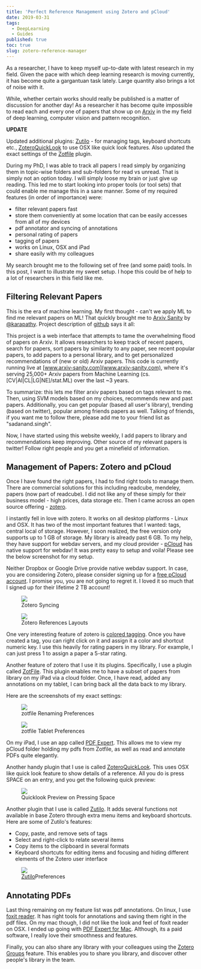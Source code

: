 ```yaml
---
title: 'Perfect Reference Management using Zotero and pCloud'
date: 2019-03-31
tags:
  - DeepLearning
  - Guides
published: true
toc: true
slug: zotero-reference-manager
---
```


As a researcher, I have to keep myself up-to-date with latest research in my field. Given the pace
with which deep learning research is moving currently, it has become quite a gargantuan task
lately. Large quantity also brings a lot of noise with it.

While, whether certain works should
really be published is a matter of discussion for another day! As a researcher it has become quite
impossible to read each and every one of papers that show up on [Arxiv](https://arxiv.org/) in the
my field of deep learning, computer vision and pattern recognition.

<Callout type="note">

**UPDATE**

Updated additional plugins: [Zutilo](https://github.com/willsALMANJ/Zutilo) - for managing tags,
keyboard shortcuts etc., [ZoteroQuickLook](https://github.com/mronkko/ZoteroQuickLook) to use OSX
like quick look features. Also updated the exact settings of the [Zotfile](http://zotfile.com/)
plugin.

</Callout>

During my PhD, I was able to track all papers I read simply by organizing them in topic-wise
folders and sub-folders for read vs unread. That is simply not an option today. I will simply loose
my brain or just give up reading. This led me to start looking into proper tools (or tool sets)
that could enable me manage this in a sane manner. Some of my required features (in order of
importance) were:

- filter relevant papers fast
- store them conveniently at some location that can be easily accesses from all of my devices
- pdf annotator and syncing of annotations
- personal rating of papers
- tagging of papers
- works on Linux, OSX and iPad
- share easily with my colleagues

My search brought me to the following set of free (and some paid) tools. In this post, I want to
illustrate my sweet setup. I hope this could be of help to a lot of researchers in this field like
me.

## Filtering Relevant Papers

This is the era of machine learning. My first thought - can't we apply ML to find me relevant
papers on ML! That quickly brought me to [Arxiv Sanity](http://www.arxiv-sanity.com/library) by
[@karapathy](https://twitter.com/karpathy). Project description of
[github](https://github.com/karpathy/arxiv-sanity-preserver) says it all:

<Callout type="note">

This project is a web interface that attempts to tame the overwhelming flood of papers on Arxiv.
It allows researchers to keep track of recent papers, search for papers, sort papers by
similarity to any paper, see recent popular papers, to add papers to a personal library, and to
get personalized recommendations of (new or old) Arxiv papers. This code is currently running
live at [www.arxiv-sanity.com](www.arxiv-sanity.com), where it's serving 25,000+ Arxiv papers
from Machine Learning (cs.[CV|AI|CL|LG|NE]/stat.ML) over the last ~3 years.

</Callout>

To summarize: this lets me filter arxiv papers based on tags relevant to me. Then, using SVM models
based on my choices, recommends new and past papers. Additionally, you can get popular (based all
user's library), trending (based on twitter), popular among friends papers as well. Talking of
friends, if you want me to follow there, please add me to your friend list as "sadanand.singh".

Now, I have started using this website weekly, I add papers to library and recommendations keep
improving. Other source of my relevant papers is twitter! Follow right people and you get a
minefield of information.

## Management of Papers: Zotero and pCloud

Once I have found the right papers, I had to find right tools to manage them. There are commercial
solutions for this including readcube, mendeley, papers (now part of readcube). I did not like any
of these simply for their business model - high prices, data storage etc. Then I came across an
open source offering - [zotero](https://www.zotero.org/).

I instantly fell in love with zotero. It works on all desktop platforms - Linux and OSX. It has two
of the most important features that I wanted: tags, central local of storage. However, I soon
realized, the free version only supports up to 1 GB of storage. My library is already past 6 GB. To
my help, they have support for webdav servers, and my cloud provider - [pCloud](https://pcloud.com)
has native support for webdav! It was pretty easy to setup and voila! Please see the below
screenshot for my setup.

<Callout type="note">

Neither Dropbox or Google Drive provide native webdav support. In case, you are considering
Zotero, please consider signing up for a [free pCloud account](https://pcloud.com). I promise
you, you are not going to regret it. I loved it so much that I signed up for their lifetime 2 TB
account!

</Callout>

<div class="flex flex-col md:flex-row">
  <div class="flex-1 p-1 m-1">
    <figure>
    <img src="https://res.cloudinary.com/sadanandsingh/image/upload/v1554089530/zotero-preferences_n3euc1.png"/>
    <figcaption class="text-center text-xs">Zotero Syncing</figcaption>
    </figure>
  </div>
  <div class="flex-1 p-1 m-1">
    <figure>
    <img src="https://res.cloudinary.com/sadanandsingh/image/upload/v1554089529/zotero_d3qwsp.png"/>
    <figcaption class="text-center text-xs">Zotero References Layouts</figcaption>
    </figure>
  </div>
</div>

One very interesting feature of zotero is
[colored tagging](https://www.zotero.org/support/collections_and_tags#colored_tags). Once you have
created a tag, you can right click on it and assign it a color and shortcut numeric key. I use this
heavily for rating papers in my library. For example, I can just press 1 to assign a paper a 5-star
rating.

Another feature of zotero that I use it its plugins. Specifically, I use a plugin called
[ZotFile](http://zotfile.com/). This plugin enables me to have a subset of papers from library on
my iPad via a cloud folder. Once, I have read, added any annotations on my tablet, I can bring back
all the data back to my library.

Here are the screenshots of my exact settings:

<div class="flex flex-col md:flex-row">
  <div class="flex-1 p-1 m-1">
    <figure>
    <img src="https://res.cloudinary.com/sadanandsingh/image/upload/v1579590803/zotfile_renaming_settings_nlqfxs.png"/>
    <figcaption class="text-center text-xs">zotfile Renaming Preferences</figcaption>
    </figure>
  </div>
  <div class="flex-1 p-1 m-1">
    <figure>
    <img src="https://res.cloudinary.com/sadanandsingh/image/upload/v1579590803/zotfile_tablet_settigs_gxcxrx.png"/>
    <figcaption class="text-center text-xs">zotfile Tablet Preferences</figcaption>
    </figure>
  </div>
</div>

On my iPad, I use an app called
[PDF Expert](https://itunes.apple.com/app/pdf-expert-fill-forms-annotate/id393316844?mt=8). This
allows me to view my pCloud folder holding my pdfs from Zotfile, as well as read and annotate PDFs
quite elegantly.

Another handy plugin that I use is called
[ZoteroQuickLook](https://github.com/mronkko/ZoteroQuickLook). This uses OSX like quick look
feature to show details of a reference. All you do is press SPACE on an entry, and you get the
following quick preview:

<figure>
  <img src="https://res.cloudinary.com/sadanandsingh/image/upload/v1579591165/quicklook_jkclbf.png"/>
  <figcaption class="text-center text-xs">Quicklook Preview on Pressing Space</figcaption>
</figure>

Another plugin that I use is called [Zutilo](https://github.com/willsALMANJ/Zutilo). It adds
several functions not available in base Zotero through extra menu items and keyboard shortcuts.
Here are some of Zutilo's features:

- Copy, paste, and remove sets of tags
- Select and right-click to relate several items
- Copy items to the clipboard in several formats
- Keyboard shortcuts for editing items and focusing and hiding different elements of the Zotero
  user interface

<figure>
  <img src="https://res.cloudinary.com/sadanandsingh/image/upload/v1579590803/zutilo_preferences_xipels.png"/>
  <figcaption class="text-center text-xs">
    <a href='https://github.com/willsALMANJ/Zutilo' target='_blank'>Zutilo</a>Preferences
  </figcaption>
</figure>

## Annotating PDFs

Last thing remaining on my feature list was pdf annotations. On linux, I use
[foxit reader](https://www.foxitsoftware.com/pdf-reader/). It has right tools for annotations and
saving them right in the pdf files. On my mac though, I did not like the look and feel of foxit
reader on OSX. I ended up going with [PDF Expert for Mac](https://pdfexpert.com/). Although, its a
paid software, I really love their smoothness and features.

Finally, you can also share any library with your colleagues using the
[Zotero Groups](https://www.zotero.org/groups/) feature. This enables you to share you library, and
discover other people's library in the team.
